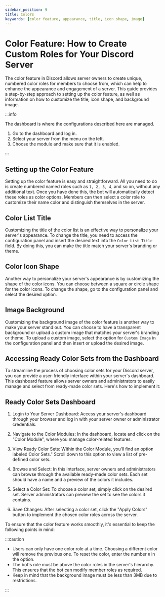 ```yaml
---
sidebar_position: 9
title: Colors
keywords: [color feature, appearance, title, icon shape, image] 
---
```


# Color Feature: How to Create Custom Roles for Your Discord Server

The color feature in Discord allows server owners to create unique, numbered color roles for members to choose from, which can help to enhance the appearance and engagement of a server. This guide provides a step-by-step approach to setting up the color feature, as well as information on how to customize the title, icon shape, and background image.

:::info

The dashboard is where the configurations described here are managed.

1. Go to the dashboard and log in. 
2. Select your server from the menu on the left.
3. Choose the module and make sure that it is enabled. 

:::

## Setting up the Color Feature

Setting up the color feature is easy and straightforward. All you need to do is create numbered named roles such as `1, 2, 3, 4`, and so on, without any additional text. Once you have done this, the bot will automatically detect these roles as color options. Members can then select a color role to customize their name color and distinguish themselves in the server.

## Color List Title 

Customizing the title of the color list is an effective way to personalize your server's appearance. To change the title, you need to access the configuration panel and insert the desired text into the `Color List Title` field. By doing this, you can make the title match your server's branding or theme.

## Color Icon Shape

Another way to personalize your server's appearance is by customizing the shape of the color icons. You can choose between a square or circle shape for the color icons. To change the shape, go to the configuration panel and select the desired option.

## Image Background

Customizing the background image of the color feature is another way to make your server stand out. You can choose to have a transparent background or upload a custom image that matches your server's branding or theme. To upload a custom image, select the option for `Custom Image` in the configuration panel and then insert or upload the desired image. 

## Accessing Ready Color Sets from the Dashboard

To streamline the process of choosing color sets for your Discord server, you can provide a user-friendly interface within your server's dashboard. This dashboard feature allows server owners and administrators to easily manage and select from ready-made color sets. Here's how to implement it:

## Ready Color Sets Dashboard

1. Login to Your Server Dashboard: Access your server's dashboard through your browser and log in with your server owner or administrator credentials.

2. Navigate to the Color Modules: In the dashboard, locate and click on the "Color Module", where you manage color-related features.

3. View Ready Color Sets: Within the Color Module, you'll find an option labeled Color Sets." Scroll down to this option to view a list of pre-defined color sets.

4. Browse and Select: In this interface, server owners and administrators can browse through the available ready-made color sets. Each set should have a name and a preview of the colors it includes.

5. Select a Color Set: To choose a color set, simply click on the desired set. Server administrators can preview the set to see the colors it contains.

6. Save Changes: After selecting a color set, click the "Apply Colors" button to implement the chosen color roles across the server.

To ensure that the color feature works smoothly, it's essential to keep the following points in mind:

:::caution

- Users can only have one color role at a time. Choosing a different color will remove the previous one. To reset the color, enter the number `0` in the option.
- The bot's role must be above the color roles in the server's hierarchy. This ensures that the bot can modify member roles as required.
- Keep in mind that the background image must be less than 3MB due to restrictions.

:::
